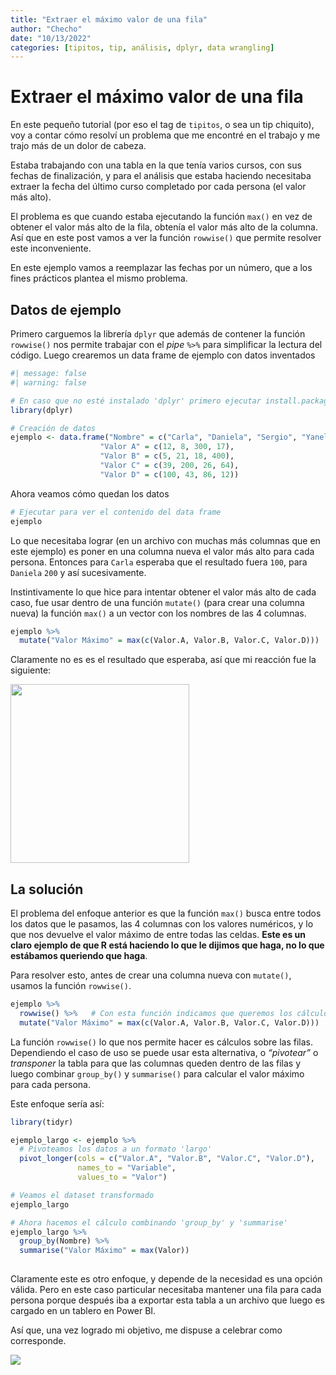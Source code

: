 ```yaml
---
title: "Extraer el máximo valor de una fila"
author: "Checho"
date: "10/13/2022"
categories: [tipitos, tip, análisis, dplyr, data wrangling]
---
```


# Extraer el máximo valor de una fila

En este pequeño tutorial (por eso el tag de `tipitos`, o sea un tip chiquito), voy a contar cómo resolví un problema que me encontré en el trabajo y me trajo más de un dolor de cabeza.

Estaba trabajando con una tabla en la que tenía varios cursos, con sus fechas de finalización, y para el análisis que estaba haciendo necesitaba extraer la fecha del último curso completado por cada persona (el valor más alto).

El problema es que cuando estaba ejecutando la función `max()` en vez de obtener el valor más alto de la fila, obtenía el valor más alto de la columna. Así que en este post vamos a ver la función `rowwise()` que permite resolver este inconveniente.

En este ejemplo vamos a reemplazar las fechas por un número, que a los fines prácticos plantea el mismo problema.

## Datos de ejemplo

Primero carguemos la librería `dplyr` que además de contener la función `rowwise()` nos permite trabajar con el *pipe* `%>%` para simplificar la lectura del código. Luego crearemos un data frame de ejemplo con datos inventados

```r
#| message: false
#| warning: false

# En caso que no esté instalado 'dplyr' primero ejecutar install.package("dplyr")
library(dplyr)

# Creación de datos
ejemplo <- data.frame("Nombre" = c("Carla", "Daniela", "Sergio", "Yanel"),
                    "Valor A" = c(12, 8, 300, 17),
                    "Valor B" = c(5, 21, 18, 400),
                    "Valor C" = c(39, 200, 26, 64), 
                    "Valor D" = c(100, 43, 86, 12))
```

Ahora veamos cómo quedan los datos

```r
# Ejecutar para ver el contenido del data frame
ejemplo
```

Lo que necesitaba lograr (en un archivo con muchas más columnas que en este ejemplo) es poner en una columna nueva el valor más alto para cada persona. Entonces para `Carla` esperaba que el resultado fuera `100`, para `Daniela` `200` y así sucesivamente.

Instintivamente lo que hice para intentar obtener el valor más alto de cada caso, fue usar dentro de una función `mutate()` (para crear una columna nueva) la función `max()` a un vector con los nombres de las 4 columnas.

```r
ejemplo %>% 
  mutate("Valor Máximo" = max(c(Valor.A, Valor.B, Valor.C, Valor.D)))
```

Claramente no es es el resultado que esperaba, así que mi reacción fue la siguiente:

![](https://media.giphy.com/media/PmRgaD2xj0KH2pPrVF/giphy.gif){width="286"}

## La solución

El problema del enfoque anterior es que la función `max()` busca entre todos los datos que le pasamos, las 4 columnas con los valores numéricos, y lo que nos devuelve el valor máximo de entre todas las celdas. **Este es un claro ejemplo de que R está haciendo lo que le dijimos que haga, no lo que estábamos queriendo que haga**.

Para resolver esto, antes de crear una columna nueva con `mutate()`, usamos la función `rowwise()`.

```r
ejemplo %>% 
  rowwise() %>%   # Con esta función indicamos que queremos los cálculos sobre las filas
  mutate("Valor Máximo" = max(c(Valor.A, Valor.B, Valor.C, Valor.D)))
```

La función `rowwise()` lo que nos permite hacer es cálculos sobre las filas. Dependiendo el caso de uso se puede usar esta alternativa, o *"pivotear"* o *transponer* la tabla para que las columnas queden dentro de las filas y luego combinar `group_by()` y `summarise()` para calcular el valor máximo para cada persona.

Este enfoque sería así:

```r
library(tidyr)

ejemplo_largo <- ejemplo %>% 
  # Pivoteamos los datos a un formato 'largo'
  pivot_longer(cols = c("Valor.A", "Valor.B", "Valor.C", "Valor.D"), 
               names_to = "Variable",
               values_to = "Valor")

# Veamos el dataset transformado
ejemplo_largo

# Ahora hacemos el cálculo combinando 'group_by' y 'summarise'
ejemplo_largo %>% 
  group_by(Nombre) %>% 
  summarise("Valor Máximo" = max(Valor))
  
```

Claramente este es otro enfoque, y depende de la necesidad es una opción válida. Pero en este caso particular necesitaba mantener una fila para cada persona porque después iba a exportar esta tabla a un archivo que luego es cargado en un tablero en Power BI.

Así que, una vez logrado mi objetivo, me dispuse a celebrar como corresponde.

![](https://media.giphy.com/media/lhwgeqN0pLPBMlFNnn/giphy.gif)
